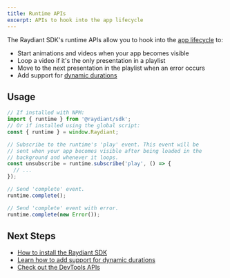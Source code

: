 ```yaml
---
title: Runtime APIs
excerpt: APIs to hook into the app lifecycle
---
```


The Raydiant SDK's runtime APIs allow you to hook into the [app lifecycle](/docs/core-concepts/app-lifecycle) to:

- Start animations and videos when your app becomes visible
- Loop a video if it's the only presentation in a playlist
- Move to the next presentation in the playlist when an error occurs
- Add support for [dynamic durations](/docs/core-concepts/duration-type)

## Usage

```js
// If installed with NPM:
import { runtime } from '@raydiant/sdk';
// Or if installed using the global script:
const { runtime } = window.Raydiant;

// Subscribe to the runtime's 'play' event. This event will be
// sent when your app becomes visible after being loaded in the
// background and whenever it loops.  
const unsubscribe = runtime.subscribe('play', () => {
  // ...
});

// Send 'complete' event.
runtime.complete();

// Send 'complete' event with error.
runtime.complete(new Error());
```

## Next Steps

- [How to install the Raydiant SDK](/docs/raydiant-sdk/installation)
- [Learn how to add support for dynamic durations](/docs/core-concepts/duration-type)
- [Check out the DevTools APIs](/docs/raydiant-sdk/devtools)
